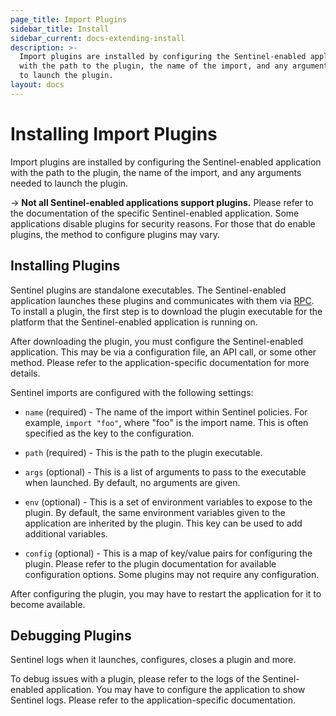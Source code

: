 ```yaml
---
page_title: Import Plugins
sidebar_title: Install
sidebar_current: docs-extending-install
description: >-
  Import plugins are installed by configuring the Sentinel-enabled application
  with the path to the plugin, the name of the import, and any arguments needed
  to launch the plugin.
layout: docs
---
```


# Installing Import Plugins

Import plugins are installed by configuring the Sentinel-enabled application
with the path to the plugin, the name of the import, and any arguments needed
to launch the plugin.

-> **Not all Sentinel-enabled applications support plugins.** Please refer
to the documentation of the specific Sentinel-enabled application. Some
applications disable plugins for security reasons. For those that do
enable plugins, the method to configure plugins may vary.

## Installing Plugins

Sentinel plugins are standalone executables. The Sentinel-enabled application
launches these plugins and communicates with them via
[RPC](https://en.wikipedia.org/wiki/Remote_procedure_call). To install
a plugin, the first step is to download the plugin executable for the
platform that the Sentinel-enabled application is running on.

After downloading the plugin, you must configure the Sentinel-enabled
application. This may be via a configuration file, an API call, or some
other method. Please refer to the application-specific documentation for
more details.

Sentinel imports are configured with the following settings:

* `name` (required) - The name of the import within Sentinel policies.
  For example, `import "foo"`, where "foo" is the import name.
  This is often specified as the key to the configuration.

* `path` (required) - This is the path to the plugin executable.

* `args` (optional) - This is a list of arguments to pass to the executable when
  launched. By default, no arguments are given.

* `env` (optional) - This is a set of environment variables to expose to
  the plugin. By default, the same environment variables given to the
  application are inherited by the plugin. This key can be used to add
  additional variables.

* `config` (optional) - This is a map of key/value pairs for configuring
  the plugin. Please refer to the plugin documentation for available
  configuration options. Some plugins may not require any configuration.

After configuring the plugin, you may have to restart the application
for it to become available.

## Debugging Plugins

Sentinel logs when it launches, configures, closes a plugin and more.

To debug issues with a plugin, please refer to the logs of the
Sentinel-enabled application. You may have to configure the application
to show Sentinel logs. Please refer to the application-specific documentation.
